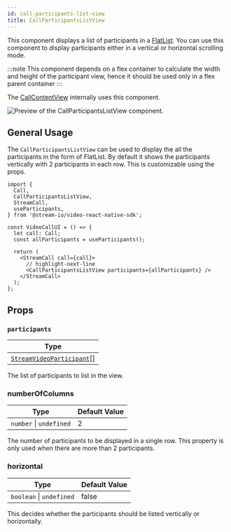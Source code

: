 ```yaml
---
id: call-participants-list-view
title: CallParticipantsListView
---
```


This component displays a list of participants in a [FlatList](https://reactnative.dev/docs/flatlist). You can use this component to display participants either in a vertical or horizontal scrolling mode.

:::note
This component depends on a flex container to calculate the width and height of the participant view, hence it should be used only in a flex parent container
:::

The [CallContentView](./call-content-view.mdx) internally uses this component.

![Preview of the CallParticipantsListView component.](../../assets/04-ui-components/call-participants-list-view.png)

## General Usage

The `CallParticipantsListView` can be used to display the all the participants in the form of FlatList. By default it shows the participants vertically with 2 participants in each row. This is customizable using the props.

```tsx
import {
  Call,
  CallParticipantsListView,
  StreamCall,
  useParticipants,
} from '@stream-io/video-react-native-sdk';

const VideoCallUI = () => {
  let call: Call;
  const allParticipants = useParticipants();

  return (
    <StreamCall call={call}>
      // highlight-next-line
      <CallParticipantsListView participants={allParticipants} />
    </StreamCall>
  );
};
```

## Props

### `participants`

| Type                                                                                                              |
| ----------------------------------------------------------------------------------------------------------------- |
| [`StreamVideoParticipant`](https://github.com/GetStream/stream-video-js/blob/main/packages/client/src/types.ts)[] |

The list of participants to list in the view.

### numberOfColumns

| Type                    | Default Value |
| ----------------------- | ------------- |
| `number` \| `undefined` | 2             |

The number of participants to be displayed in a single row. This property is only used when there are more than 2 participants.

### horizontal

| Type                     | Default Value |
| ------------------------ | ------------- |
| `boolean` \| `undefined` | false         |

This decides whether the participants should be listed vertically or horizontally.
